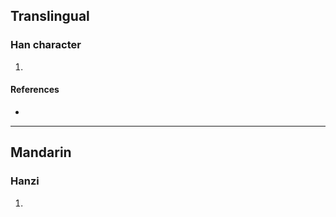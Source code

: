 {{character info/new}}
==Translingual==

===Han character===
{{Han char|rn=86|rad=火|as=07|sn=11|four=|canj=QLF,XQLF|ids=⿱折火}}

# {{defn|Han|sort=火07}}

====References====
* {{Han ref|kx=0671.140|dkj=19041|dj=1080.110|hdz=32203.050|uh=70F2|ud=28914}}

----

==Mandarin==

===Hanzi===
{{cmn-hanzi|pin=[[chè]] ([[che4]])|wg=ch'e<sup>4</sup>}}

# {{defn|lang=cmn|sort=火07}}